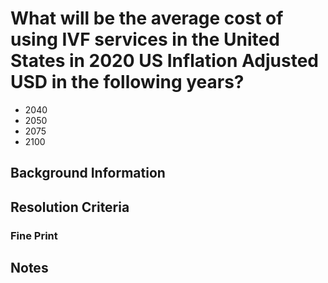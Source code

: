 
# What will be the average cost of using IVF services in the United States in 2020 US Inflation Adjusted USD in the following years?

* 2040
* 2050
* 2075
* 2100

## Background Information

## Resolution Criteria

### Fine Print

## Notes
